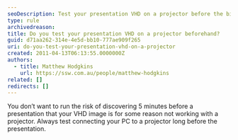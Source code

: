 ```yaml
---
seoDescription: Test your presentation VHD on a projector before the big day to ensure seamless display and avoid last-minute technical issues.
type: rule
archivedreason:
title: Do you test your presentation VHD on a projector beforehand?
guid: d71aa262-314e-4e5d-bb10-777ae909f265
uri: do-you-test-your-presentation-vhd-on-a-projector
created: 2011-04-13T06:13:55.0000000Z
authors:
  - title: Matthew Hodgkins
    url: https://ssw.com.au/people/matthew-hodgkins
related: []
redirects: []
---
```


You don’t want to run the risk of discovering 5 minutes before a presentation that your VHD image is for some reason not working with a projector. Always test connecting your PC to a projector long before the presentation.

